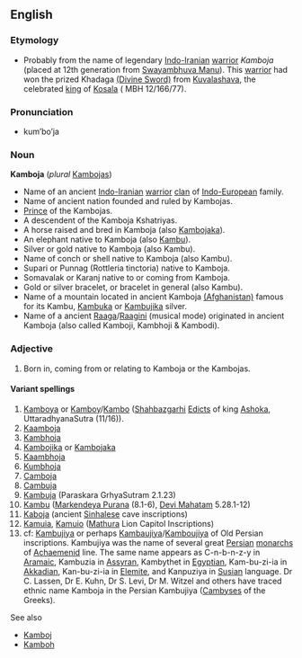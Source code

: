 {{wikipedia}}

==English==
===Etymology===
*Probably from the name of legendary [[Indo-Iranian]] [[warrior]] ''Kamboja'' (placed  at 12th generation from [[Swayambhuva Manu]]). This [[warrior]] had won the prized Khadaga [[(Divine Sword)]] from [[Kuvalashava]], the celebrated [[Monarch | king]]  of [[Kosala]] ( MBH 12/166/77).

===Pronunciation===
*kum’bo’ja

===Noun===
'''Kamboja'''  (''plural''  [[Kambojas]])

* Name of an ancient [[Indo-Iranian]] [[warrior]] [[clan]] of [[Indo-European]] family. 
* Name of ancient nation founded and ruled by Kambojas. 
* [[Monarch |Prince]] of the Kambojas. 
* A descendent of the Kamboja Kshatriyas.
* A horse raised and bred in Kamboja (also [[Kambojaka]]).
* An elephant native to Kamboja  (also [[Kambu]]).
* Silver or gold native to Kamboja (also Kambu).
* Name of conch or shell native to Kamboja (also Kambu).
* Supari or Punnag  (Rottleria tinctoria) native to Kamboja.
* Somavalak or Karanj native to or coming from Kamboja.
* Gold or silver bracelet, or bracelet in general (also Kambu).
* Name of a mountain located in ancient Kamboja  [[(Afghanistan)]] famous for its Kambu, [[Kambuka]] or [[Kambujika]] silver.
* Name of a ancient [[Raaga]]/[[Raagini]] (musical mode) originated in ancient Kamboja (also called Kamboji, Kambhoji & Kambodi).

===Adjective===
# Born in, coming from or relating to Kamboja or the Kambojas.

====Variant spellings====
#[[Kamboya]] or [[Kamboy]]/[[Kambo]]  ([[Shahbazgarhi]] [[Edicts]] of king [[Ashoka]], UttaradhyanaSutra (11/16)).
#[[Kaamboja]]
#[[Kambhoja]]
#[[Kambojika]] or [[Kambojaka]]
#[[Kaambhoja]]
#[[Kumbhoja]]
#[[Camboja]]
#[[Cambuja]]
#[[Kambuja]] (Paraskara GrhyaSutram 2.1.23)
#[[Kambu]]  ([[Markendeya Purana]] (8.1-6), [[Devi Mahatam]] 5.28.1-12)
#[[Kaboja]] (ancient [[Sinhalese]] cave inscriptions)
#[[Kamuia]], [[Kamuio]] ([[Mathura]] Lion Capitol Inscriptions)
#cf: [[Kambujiya]] or perhaps [[Kambaujiya]]/[[Kamboujiya]] of Old Persian inscriptions. Kambujiya was the name of several great [[Persian]] [[monarchs]] of [[Achaemenid]] line. The same name appears as C-n-b-n-z-y in [[Aramaic]], Kambuzia in [[Assyran]], Kambythet in [[Egyptian]], Kam-bu-zi-ia in [[Akkadian]], Kan-bu-zi-ia in [[Elemite]], and Kanpuziya in [[Susian]] language. Dr C. Lassen, Dr E. Kuhn, Dr S. Levi, Dr M. Witzel and others have traced ethnic name Kamboja in the Persian Kambujiya ([[Cambyses]] of the Greeks).

See also 
*[[Kamboj]]
*[[Kamboh]]